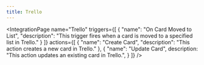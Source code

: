 ```yaml
---
title: Trello
---
```



<IntegrationPage
    name="Trello"
	triggers={[
		{
			"name": "On Card Moved to List",
			"description": "This trigger fires when a card is moved to a specified list in Trello."
		}
	]}
    actions={[
        {
            "name": "Create Card",
			"description": "This action creates a new card in Trello."
		},
		{
			"name": "Update Card",
			description: "This action updates an existing card in Trello.",
		}
    ]}
/>
